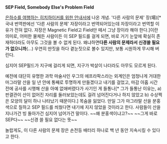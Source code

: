 '''SEP Field, Somebody Else's Problem Field'''

[[은하수를 여행하는 히치하이커를 위한 안내서]]에 나온 개념. '다른 사람의 문제' 장(場)[* 국내 번역판에선 '다른 사람의 문제' 자장이라고 번역되어있는데 자장이라고 번역할 이유가 전혀 없다. 자장은 Magnetic Field고 Field만 떼서 그냥 장이라 해야 한다.]이란 의미로, 어떠한 물체든 사람이든 이 SEP 필드를 걸게 되면, 바로 거기 눈앞에 확실히 존재하더라도 아무도 그것을 볼 수 없게 된다. 왜냐하면''' 다른 사람의 문제라서 신경쓸 필요가 없으니까'''(...) 우연히 딴짓을 하다 곁눈짓으로 볼수 있지만, 보통 시원하게 무시해 버린다.

심지어 SEP필드가 지구에 걸리게 되면, 지구가 박살이 나더라도 아무도 모르게 된다.

예전에 대단히 유명한 과학 마술사인 우그의 에프라팍스라는 외계인은 엄청나게 거대한 마그라말 산을 일 년 안에 통째로 투명하게 만들겠다고 내기를 걸었고, 마감 아홉 시간 전에 공사를 시행해 산을 아예 없애버렸다가 사기인 게 들통나[* 그가 들통난 이유는, a) 판결관이 산이 없어진 자리를 둘러보았는데도 걸려 넘어진다거나 하지 않았고 b) 수상쩍은 모양의 달이 하나 나타났기 때문이다.] 목숨을 잃었다. 만일 그가 마그라말 산을 분홍색으로 칠하고 SEP 필드를 씌웠다면 내기에 지지 않았을 것이라고 한다. 사람들이 산을 지나가건 빙 돌아가건 심지어 넘어가건 말이다. ~~왜 분홍색이냐고?~~ ~~그게 바로 SEP다~~ ~~신경 쓸 필요 없다는 뜻~~

놀랍게도, 이 다른 사람의 문제 장은 손전등 배터리 하나로 백 년 동안 지속시킬 수 있다고 한다.
